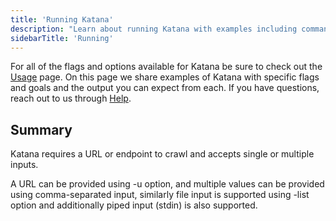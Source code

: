 ```yaml
---
title: 'Running Katana'
description: "Learn about running Katana with examples including commands and output"
sidebarTitle: 'Running'
---
```


For all of the flags and options available for Katana be sure to check out the [Usage](/tools/katana/usage) page. On this page we share examples of Katana with specific flags and goals and the output you can expect from each. If you have questions, reach out to us through [Help](/help).

## Summary 
Katana requires a URL or endpoint to crawl and accepts single or multiple inputs.

A URL can be provided using -u option, and multiple values can be provided using comma-separated input, similarly file input is supported using -list option and additionally piped input (stdin) is also supported.